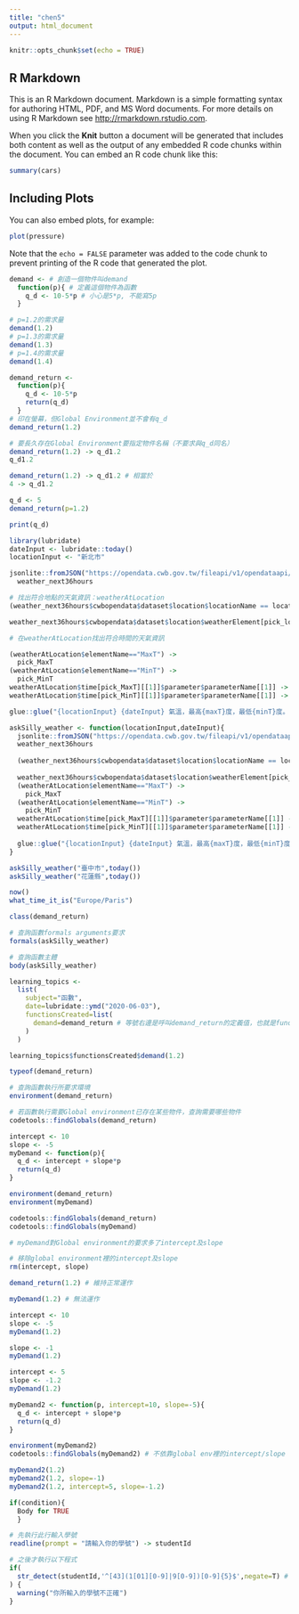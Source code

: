```yaml
---
title: "chen5"
output: html_document
---
```


```r
knitr::opts_chunk$set(echo = TRUE)
```

## R Markdown

This is an R Markdown document. Markdown is a simple formatting syntax for authoring HTML, PDF, and MS Word documents. For more details on using R Markdown see <http://rmarkdown.rstudio.com>.

When you click the **Knit** button a document will be generated that includes both content as well as the output of any embedded R code chunks within the document. You can embed an R code chunk like this:

```r
summary(cars)
```

## Including Plots

You can also embed plots, for example:

```r
plot(pressure)
```

Note that the `echo = FALSE` parameter was added to the code chunk to prevent printing of the R code that generated the plot.

```r
demand <- # 創造一個物件叫demand
  function(p){ # 定義這個物件為函數
    q_d <- 10-5*p # 小心是5*p, 不能寫5p
  }
```
```r
# p=1.2的需求量
demand(1.2) 
# p=1.3的需求量
demand(1.3)
# p=1.4的需求量
demand(1.4)
```
```r
demand_return <- 
  function(p){
    q_d <- 10-5*p
    return(q_d)
  }
# 印在螢幕，但Global Environment並不會有q_d
demand_return(1.2)
```
```r
# 要長久存在Global Environment要指定物件名稱（不要求與q_d同名）
demand_return(1.2) -> q_d1.2
q_d1.2
```
```r
demand_return(1.2) -> q_d1.2 # 相當於
4 -> q_d1.2
```
```r
q_d <- 5
demand_return(p=1.2)

print(q_d)
```
```r
library(lubridate)
dateInput <- lubridate::today()
locationInput <- "新北市"
```
```r
jsonlite::fromJSON("https://opendata.cwb.gov.tw/fileapi/v1/opendataapi/F-C0032-001?Authorization=rdec-key-123-45678-011121314&format=JSON") ->
  weather_next36hours
```
```r
# 找出符合地點的天氣資訊：weatherAtLocation
(weather_next36hours$cwbopendata$dataset$location$locationName == locationInput) -> pick_location # 可挑出locationInput的「要/不要」向量

weather_next36hours$cwbopendata$dataset$location$weatherElement[pick_location][[1]] -> weatherAtLocation

# 在weatherAtLocation找出符合時間的天氣資訊

(weatherAtLocation$elementName=="MaxT") ->
  pick_MaxT
(weatherAtLocation$elementName=="MinT") ->
  pick_MinT
weatherAtLocation$time[pick_MaxT][[1]]$parameter$parameterName[[1]] -> maxT
weatherAtLocation$time[pick_MinT][[1]]$parameter$parameterName[[1]] -> minT

glue::glue("{locationInput} {dateInput} 氣溫，最高{maxT}度，最低{minT}度。")
```
```r
askSilly_weather <- function(locationInput,dateInput){
  jsonlite::fromJSON("https://opendata.cwb.gov.tw/fileapi/v1/opendataapi/F-C0032-001?Authorization=rdec-key-123-45678-011121314&format=JSON") ->
  weather_next36hours
  
  (weather_next36hours$cwbopendata$dataset$location$locationName == locationInput) -> pick_location
  
  weather_next36hours$cwbopendata$dataset$location$weatherElement[pick_location][[1]] -> weatherAtLocation
  (weatherAtLocation$elementName=="MaxT") ->
    pick_MaxT
  (weatherAtLocation$elementName=="MinT") ->
    pick_MinT
  weatherAtLocation$time[pick_MaxT][[1]]$parameter$parameterName[[1]] -> maxT
  weatherAtLocation$time[pick_MinT][[1]]$parameter$parameterName[[1]] -> minT
  
  glue::glue("{locationInput} {dateInput} 氣溫，最高{maxT}度，最低{minT}度。")
}
```
```r
askSilly_weather("臺中市",today())
askSilly_weather("花蓮縣",today())
```
```r
now()
what_time_it_is("Europe/Paris")
```
```r
class(demand_return)
```
```r
# 查詢函數formals arguments要求
formals(askSilly_weather)
```
```r
# 查詢函數主體
body(askSilly_weather)
```
```r
learning_topics <- 
  list(
    subject="函數",
    date=lubridate::ymd("2020-06-03"),
    functionsCreated=list(
      demand=demand_return # 等號右邊是呼叫demand_return的定義值，也就是function(...){...}值定義本身。
    )
  )
```
```r
learning_topics$functionsCreated$demand(1.2)
```
```r
typeof(demand_return)
```
```r
# 查詢函數執行所要求環境
environment(demand_return)
```
```r
# 若函數執行需要Global environment已存在某些物件，查詢需要哪些物件
codetools::findGlobals(demand_return)
```
```r
intercept <- 10
slope <- -5
myDemand <- function(p){
  q_d <- intercept + slope*p
  return(q_d)
}
```
```r
environment(demand_return)
environment(myDemand)
```
```r
codetools::findGlobals(demand_return)
codetools::findGlobals(myDemand) 

# myDemand對Global environment的要求多了intercept及slope
```
```r
# 移除global environment裡的intercept及slope
rm(intercept, slope)
```
```r
demand_return(1.2) # 維持正常運作
```

```r
myDemand(1.2) # 無法運作
```
```r
intercept <- 10
slope <- -5
myDemand(1.2)
```
```r
slope <- -1
myDemand(1.2)
```
```r
intercept <- 5
slope <- -1.2
myDemand(1.2)
```
```r
myDemand2 <- function(p, intercept=10, slope=-5){
  q_d <- intercept + slope*p
  return(q_d)
}
```
```r
environment(myDemand2)
codetools::findGlobals(myDemand2) # 不依靠global env裡的intercept/slope
```
```r
myDemand2(1.2)
myDemand2(1.2, slope=-1)
myDemand2(1.2, intercept=5, slope=-1.2)
```
```r
if(condition){
  Body for TRUE
  }
```
```r
# 先執行此行輸入學號
readline(prompt = "請輸入你的學號") -> studentId 

# 之後才執行以下程式
if(
  str_detect(studentId,'^[43](1[01][0-9]|9[0-9])[0-9]{5}$',negate=T) # condition: 是否輸入學號正確？
) {
  warning("你所輸入的學號不正確")
}
```


